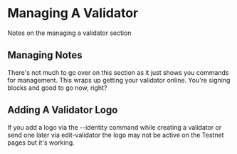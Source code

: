 # Managing A Validator
Notes on the managing a validator section
## Managing Notes
There's not much to go over on this section as it just shows you commands for management. This wraps up getting your validator online. You're signing blocks and good to go now, right?
## Adding A Validator Logo
If you add a logo via the --identity command while creating a validator or send one later via edit-validator the logo may not be active on the Testnet pages but it's working.